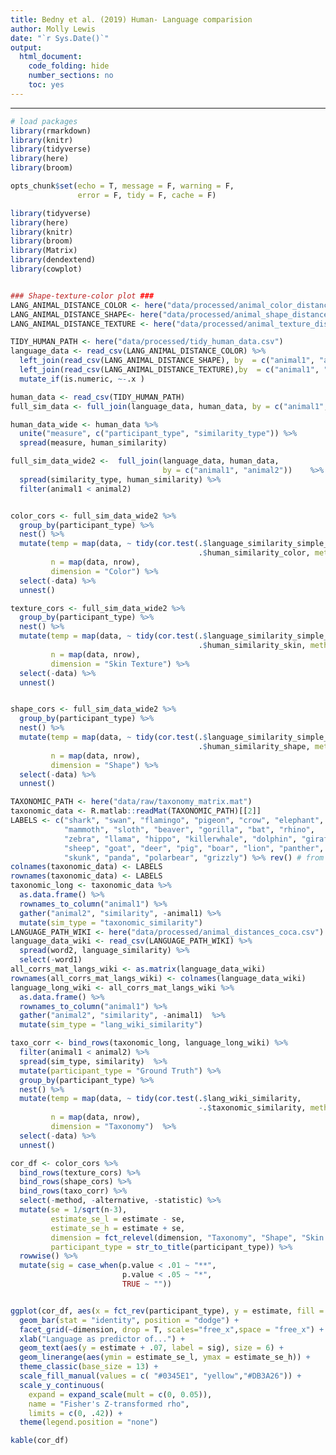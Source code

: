 ```yaml
---
title: Bedny et al. (2019) Human- Language comparision
author: Molly Lewis 
date: "`r Sys.Date()`"
output: 
  html_document:
    code_folding: hide
    number_sections: no
    toc: yes
---
```

  
******

```r

# load packages
library(rmarkdown)
library(knitr)
library(tidyverse)
library(here)
library(broom)

opts_chunk$set(echo = T, message = F, warning = F, 
               error = F, tidy = F, cache = F)
```

```r
library(tidyverse)
library(here)
library(knitr)
library(broom)
library(Matrix)
library(dendextend)
library(cowplot)


### Shape-texture-color plot ###
LANG_ANIMAL_DISTANCE_COLOR <- here("data/processed/animal_color_distances_language_coca.csv")
LANG_ANIMAL_DISTANCE_SHAPE<- here("data/processed/animal_shape_distances_language_coca.csv")
LANG_ANIMAL_DISTANCE_TEXTURE <- here("data/processed/animal_texture_distances_language_coca.csv")

TIDY_HUMAN_PATH <- here("data/processed/tidy_human_data.csv") 
language_data <- read_csv(LANG_ANIMAL_DISTANCE_COLOR) %>%
  left_join(read_csv(LANG_ANIMAL_DISTANCE_SHAPE), by  = c("animal1", "animal2")) %>%
  left_join(read_csv(LANG_ANIMAL_DISTANCE_TEXTURE),by  = c("animal1", "animal2"))  %>%
  mutate_if(is.numeric, ~-.x )

human_data <- read_csv(TIDY_HUMAN_PATH) 
full_sim_data <- full_join(language_data, human_data, by = c("animal1", "animal2"))   

human_data_wide <- human_data %>%
  unite("measure", c("participant_type", "similarity_type")) %>%
  spread(measure, human_similarity)

full_sim_data_wide2 <-  full_join(language_data, human_data,
                                  by = c("animal1", "animal2"))    %>%
  spread(similarity_type, human_similarity) %>%
  filter(animal1 < animal2)


color_cors <- full_sim_data_wide2 %>%
  group_by(participant_type) %>%
  nest() %>%
  mutate(temp = map(data, ~ tidy(cor.test(.$language_similarity_simple_dist_color,
                                          .$human_similarity_color, method = "spearman"))),
         n = map(data, nrow),
         dimension = "Color") %>%
  select(-data) %>%
  unnest() 

texture_cors <- full_sim_data_wide2 %>%
  group_by(participant_type) %>%
  nest() %>%
  mutate(temp = map(data, ~ tidy(cor.test(.$language_similarity_simple_dist_texture,
                                          .$human_similarity_skin, method = "spearman"))),
         n = map(data, nrow),
         dimension = "Skin Texture") %>%
  select(-data) %>%
  unnest() 


shape_cors <- full_sim_data_wide2 %>%
  group_by(participant_type) %>%
  nest() %>%
  mutate(temp = map(data, ~ tidy(cor.test(.$language_similarity_simple_dist_shape,
                                          .$human_similarity_shape, method = "spearman"))),
         n = map(data, nrow),
         dimension = "Shape") %>%
  select(-data) %>%
  unnest()

TAXONOMIC_PATH <- here("data/raw/taxonomy_matrix.mat")
taxonomic_data <- R.matlab::readMat(TAXONOMIC_PATH)[[2]]  
LABELS <- c("shark", "swan", "flamingo", "pigeon", "crow", "elephant", 
            "mammoth", "sloth", "beaver", "gorilla", "bat", "rhino", 
            "zebra", "llama", "hippo", "killerwhale", "dolphin", "giraffe",
            "sheep", "goat", "deer", "pig", "boar", "lion", "panther", "cheetah",
            "skunk", "panda", "polarbear", "grizzly") %>% rev() # from SI fig s2
colnames(taxonomic_data) <- LABELS
rownames(taxonomic_data) <- LABELS
taxonomic_long <- taxonomic_data %>%
  as.data.frame() %>%
  rownames_to_column("animal1") %>%
  gather("animal2", "similarity", -animal1) %>%
  mutate(sim_type = "taxonomic_similarity")
LANGUAGE_PATH_WIKI <- here("data/processed/animal_distances_coca.csv")
language_data_wiki <- read_csv(LANGUAGE_PATH_WIKI) %>%
  spread(word2, language_similarity) %>%
  select(-word1)
all_corrs_mat_langs_wiki <- as.matrix(language_data_wiki)
rownames(all_corrs_mat_langs_wiki) <- colnames(language_data_wiki)
language_long_wiki <- all_corrs_mat_langs_wiki %>%
  as.data.frame() %>%
  rownames_to_column("animal1") %>%
  gather("animal2", "similarity", -animal1)  %>%
  mutate(sim_type = "lang_wiki_similarity")

taxo_corr <- bind_rows(taxonomic_long, language_long_wiki) %>%
  filter(animal1 < animal2) %>%
  spread(sim_type, similarity)  %>%
  mutate(participant_type = "Ground Truth") %>%
  group_by(participant_type) %>%
  nest() %>%
  mutate(temp = map(data, ~ tidy(cor.test(.$lang_wiki_similarity,
                                          -.$taxonomic_similarity, method = "spearman"))),
         n = map(data, nrow),
         dimension = "Taxonomy")  %>%
  select(-data) %>%
  unnest() 

cor_df <- color_cors %>%
  bind_rows(texture_cors) %>%
  bind_rows(shape_cors) %>%
  bind_rows(taxo_corr) %>%
  select(-method, -alternative, -statistic) %>%
  mutate(se = 1/sqrt(n-3),
         estimate_se_l = estimate - se,
         estimate_se_h = estimate + se,
         dimension = fct_relevel(dimension, "Taxonomy", "Shape", "Skin Texture"),
         participant_type = str_to_title(participant_type)) %>%
  rowwise() %>%
  mutate(sig = case_when(p.value < .01 ~ "**",
                         p.value < .05 ~ "*",
                         TRUE ~ ""))


ggplot(cor_df, aes(x = fct_rev(participant_type), y = estimate, fill = participant_type)) +
  geom_bar(stat = "identity", position = "dodge") +
  facet_grid(~dimension, drop = T, scales="free_x",space = "free_x") +
  xlab("Language as predictor of...") +
  geom_text(aes(y = estimate + .07, label = sig), size = 6) +
  geom_linerange(aes(ymin = estimate_se_l, ymax = estimate_se_h)) +
  theme_classic(base_size = 13) +
  scale_fill_manual(values = c( "#0345E1", "yellow","#DB3A26")) +
  scale_y_continuous(
    expand = expand_scale(mult = c(0, 0.05)),
    name = "Fisher's Z-transformed rho",
    limits = c(0, .42)) +
  theme(legend.position = "none")

kable(cor_df)

```